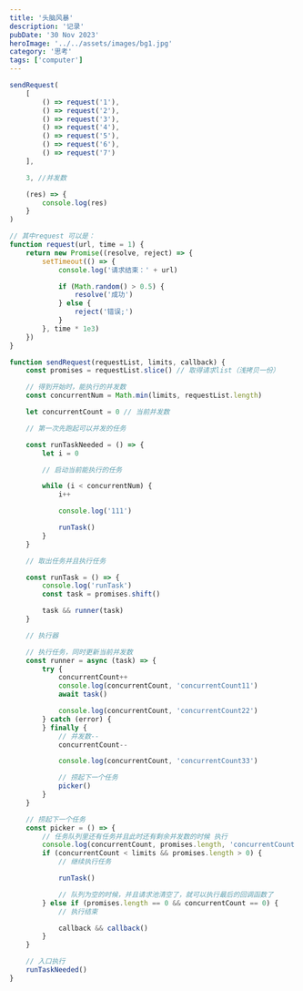 ```yaml
---
title: '头脑风暴'
description: '记录'
pubDate: '30 Nov 2023'
heroImage: '../../assets/images/bg1.jpg'
category: '思考'
tags: ['computer']
---
```


```js
sendRequest(
	[
		() => request('1'),
		() => request('2'),
		() => request('3'),
		() => request('4'),
		() => request('5'),
		() => request('6'),
		() => request('7')
	],

	3, //并发数

	(res) => {
		console.log(res)
	}
)

// 其中request 可以是：
function request(url, time = 1) {
	return new Promise((resolve, reject) => {
		setTimeout(() => {
			console.log('请求结束：' + url)

			if (Math.random() > 0.5) {
				resolve('成功')
			} else {
				reject('错误;')
			}
		}, time * 1e3)
	})
}

function sendRequest(requestList, limits, callback) {
	const promises = requestList.slice() // 取得请求list（浅拷贝一份）

	// 得到开始时，能执行的并发数
	const concurrentNum = Math.min(limits, requestList.length)

	let concurrentCount = 0 // 当前并发数

	// 第一次先跑起可以并发的任务

	const runTaskNeeded = () => {
		let i = 0

		// 启动当前能执行的任务

		while (i < concurrentNum) {
			i++

			console.log('111')

			runTask()
		}
	}

	// 取出任务并且执行任务

	const runTask = () => {
		console.log('runTask')
		const task = promises.shift()

		task && runner(task)
	}

	// 执行器

	// 执行任务，同时更新当前并发数
	const runner = async (task) => {
		try {
			concurrentCount++
			console.log(concurrentCount, 'concurrentCount11')
			await task()

			console.log(concurrentCount, 'concurrentCount22')
		} catch (error) {
		} finally {
			// 并发数--
			concurrentCount--

			console.log(concurrentCount, 'concurrentCount33')

			// 捞起下一个任务
			picker()
		}
	}

	// 捞起下一个任务
	const picker = () => {
		// 任务队列里还有任务并且此时还有剩余并发数的时候 执行
		console.log(concurrentCount, promises.length, 'concurrentCount')
		if (concurrentCount < limits && promises.length > 0) {
			// 继续执行任务

			runTask()

			// 队列为空的时候，并且请求池清空了，就可以执行最后的回调函数了
		} else if (promises.length == 0 && concurrentCount == 0) {
			// 执行结束

			callback && callback()
		}
	}

	// 入口执行
	runTaskNeeded()
}
```
